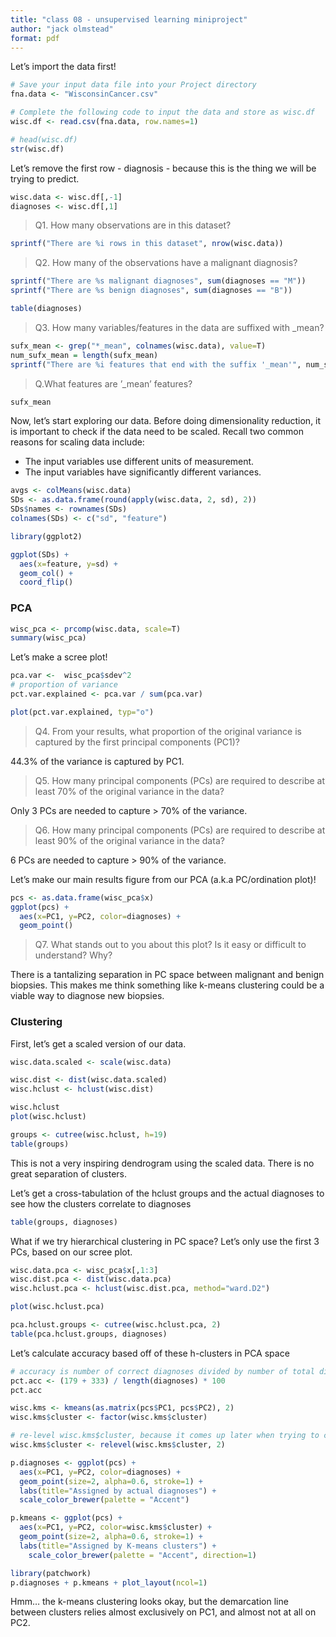 ```yaml
---
title: "class 08 - unsupervised learning miniproject"
author: "jack olmstead"
format: pdf
---
```


Let's import the data first!

```r
# Save your input data file into your Project directory
fna.data <- "WisconsinCancer.csv"

# Complete the following code to input the data and store as wisc.df
wisc.df <- read.csv(fna.data, row.names=1)
```

```r
# head(wisc.df)
str(wisc.df)
```

Let's remove the first row - diagnosis - because this is the thing we will be trying to predict.

```r
wisc.data <- wisc.df[,-1]
diagnoses <- wisc.df[,1]
```

> Q1. How many observations are in this dataset?

```r
sprintf("There are %i rows in this dataset", nrow(wisc.data))
```

> Q2. How many of the observations have a malignant diagnosis?

```r
sprintf("There are %s malignant diagnoses", sum(diagnoses == "M"))
sprintf("There are %s benign diagnoses", sum(diagnoses == "B"))

table(diagnoses)
```

> Q3. How many variables/features in the data are suffixed with \_mean?

```r
sufx_mean <- grep("*_mean", colnames(wisc.data), value=T)
num_sufx_mean = length(sufx_mean)
sprintf("There are %i features that end with the suffix '_mean'", num_sufx_mean)
```

> Q.What features are '_mean' features?

```r
sufx_mean
```

Now, let's start exploring our data. Before doing dimensionality reduction, it is important to check if the data need to be scaled. Recall two common reasons for scaling data include:

-   The input variables use different units of measurement.
-   The input variables have significantly different variances.

```r
avgs <- colMeans(wisc.data)
SDs <- as.data.frame(round(apply(wisc.data, 2, sd), 2))
SDs$names <- rownames(SDs)
colnames(SDs) <- c("sd", "feature")

library(ggplot2)

ggplot(SDs) +
  aes(x=feature, y=sd) +
  geom_col() +
  coord_flip()
```
### PCA
```r
wisc_pca <- prcomp(wisc.data, scale=T)
summary(wisc_pca)
```

Let's make a scree plot!
```r
pca.var <-  wisc_pca$sdev^2
# proportion of variance
pct.var.explained <- pca.var / sum(pca.var)

plot(pct.var.explained, typ="o")
```

> Q4. From your results, what proportion of the original variance is captured by the first principal components (PC1)?

44.3% of the variance is captured by PC1.

> Q5. How many principal components (PCs) are required to describe at least 70% of the original variance in the data?

Only 3 PCs are needed to capture > 70% of the variance.

> Q6. How many principal components (PCs) are required to describe at least 90% of the original variance in the data?

6 PCs are needed to capture  > 90% of the variance.


Let's make our main results figure from our PCA (a.k.a PC/ordination plot)!
```r
pcs <- as.data.frame(wisc_pca$x)
ggplot(pcs) +
  aes(x=PC1, y=PC2, color=diagnoses) +
  geom_point() 
```

> Q7. What stands out to you about this plot? Is it easy or difficult to understand? Why?

There is a tantalizing separation in PC space between malignant and benign biopsies. This makes me think something like k-means clustering could be a viable way to diagnose new biopsies.

### Clustering
First, let's get a scaled version of our data.
```r
wisc.data.scaled <- scale(wisc.data)
```

```r
wisc.dist <- dist(wisc.data.scaled)
wisc.hclust <- hclust(wisc.dist)

wisc.hclust
plot(wisc.hclust)

groups <- cutree(wisc.hclust, h=19)
table(groups)
```

This is not a very inspiring dendrogram using the scaled data. There is no great separation of clusters.

Let's get a cross-tabulation of the hclust groups and the actual diagnoses to see how the clusters correlate to diagnoses
```r
table(groups, diagnoses)
```

What if we try hierarchical clustering in PC space? Let's only use the first 3 PCs, based on our scree plot.
```r
wisc.data.pca <- wisc_pca$x[,1:3]
wisc.dist.pca <- dist(wisc.data.pca)
wisc.hclust.pca <- hclust(wisc.dist.pca, method="ward.D2")

plot(wisc.hclust.pca)

pca.hclust.groups <- cutree(wisc.hclust.pca, 2)
table(pca.hclust.groups, diagnoses)
```

Let's calculate accuracy based off of these h-clusters in PCA space
```r
# accuracy is number of correct diagnoses divided by number of total diagnoses
pct.acc <- (179 + 333) / length(diagnoses) * 100
pct.acc
```


```r
wisc.kms <- kmeans(as.matrix(pcs$PC1, pcs$PC2), 2)
wisc.kms$cluster <- factor(wisc.kms$cluster)

# re-level wisc.kms$cluster, because it comes up later when trying to color points
wisc.kms$cluster <- relevel(wisc.kms$cluster, 2)

p.diagnoses <- ggplot(pcs) +
  aes(x=PC1, y=PC2, color=diagnoses) +
  geom_point(size=2, alpha=0.6, stroke=1) +
  labs(title="Assigned by actual diagnoses") +
  scale_color_brewer(palette = "Accent")

p.kmeans <- ggplot(pcs) +
  aes(x=PC1, y=PC2, color=wisc.kms$cluster) +
  geom_point(size=2, alpha=0.6, stroke=1) +
  labs(title="Assigned by K-means clusters") +
    scale_color_brewer(palette = "Accent", direction=1)

library(patchwork)
p.diagnoses + p.kmeans + plot_layout(ncol=1)
```

Hmm... the k-means clustering looks okay, but the demarcation line between clusters relies almost exclusively on PC1, and almost not at all on PC2.
















